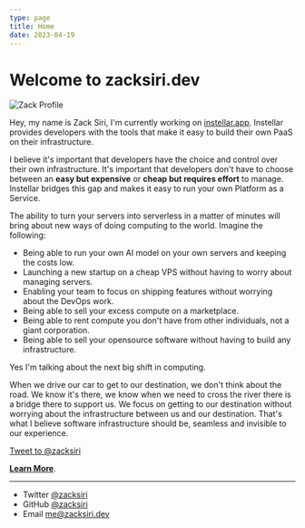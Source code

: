 ```yaml
---
type: page
title: Home
date: 2023-04-19
---
```


# Welcome to zacksiri.dev


<Image
  src="/images/zack-ai.jpg"
  alt="Zack Profile"
  width={200}
  height={200}
  priority
  className="mx-auto nx-rounded-xl"
/>

Hey, my name is Zack Siri, I'm currently working on [instellar.app](https://instellar.app). Instellar provides developers with the tools that make it easy to build their own PaaS on their infrastructure.

I believe it's important that developers have the choice and control over their own infrastructure. It's important that developers don't have to choose between an **easy but expensive** or **cheap but requires effort** to manage. Instellar bridges this gap and makes it easy to run your own Platform as a Service.

The ability to turn your servers into serverless in a matter of minutes will bring about new ways of doing computing to the world. Imagine the following:

- Being able to run your own AI model on your own servers and keeping the costs low.
- Launching a new startup on a cheap VPS without having to worry about managing servers.
- Enabling your team to focus on shipping features without worrying about the DevOps work.
- Being able to sell your excess compute on a marketplace.
- Being able to rent compute you don't have from other individuals, not a giant corporation.
- Being able to sell your opensource software without having to build any infrastructure.

Yes I'm talking about the next big shift in computing.

When we drive our car to get to our destination, we don't think about the road. We know it's there, we know when we need to cross the river there is a bridge there to support us. We focus on getting to our destination without worrying about the infrastructure between us and our destination. That's what I believe software infrastructure should be, seamless and invisible to our experience.

<a href="https://twitter.com/intent/tweet?screen_name=zacksiri&ref_src=twsrc%5Etfw" target="_blank" className="twitter-mention-button" data-show-count="false">
  Tweet to @zacksiri
</a>

[**Learn More**](https://instellar.app).

---

- Twitter [@zacksiri](https://twitter.com/zacksiri)
- GitHub [@zacksiri](https://github.com/zacksiri)
- Email me@zacksiri.dev